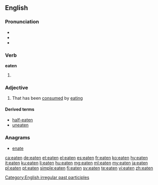 ==English==

===Pronunciation===
* {{IPA|/ˈiːt(ə)n/}}
* {{audio|en-us-eaten.ogg|Audio (US)|lang=en}}
* {{rhymes|iːtən}}

===Verb===
'''eaten'''

# {{past participle of|eat|lang=en}}

===Adjective===
{{en-adj}}

# {{context|especially in combination|lang=en}} That has been [[consumed]] by [[eating]]

====Derived terms====
* [[half-eaten]]
* [[uneaten]]

===Anagrams===
* [[enate#English|enate]]

[[Category:English irregular past participles]]

[[ca:eaten]]
[[de:eaten]]
[[et:eaten]]
[[el:eaten]]
[[es:eaten]]
[[fr:eaten]]
[[ko:eaten]]
[[hy:eaten]]
[[it:eaten]]
[[ku:eaten]]
[[li:eaten]]
[[hu:eaten]]
[[mg:eaten]]
[[ml:eaten]]
[[my:eaten]]
[[ja:eaten]]
[[pl:eaten]]
[[pt:eaten]]
[[simple:eaten]]
[[fi:eaten]]
[[sv:eaten]]
[[te:eaten]]
[[vi:eaten]]
[[zh:eaten]]